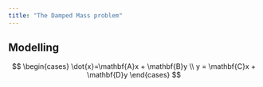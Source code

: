 ```yaml
---
title: "The Damped Mass problem"
---
```


## Modelling

$$
\begin{cases}
\dot{x}=\mathbf{A}x + \mathbf{B}y \\
y = \mathbf{C}x + \mathbf{D}y
\end{cases}
$$